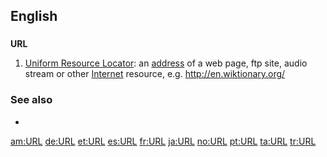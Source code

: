 ==English==

==={{initialism}}===
'''URL'''

#[[Uniform Resource Locator]]: an [[address]] of a web page, ftp site, audio stream or other [[Internet]] resource, e.g. http://en.wiktionary.org/

===See also===
* {{pedialite}}

[[am:URL]]
[[de:URL]]
[[et:URL]]
[[es:URL]]
[[fr:URL]]
[[ja:URL]]
[[no:URL]]
[[pt:URL]]
[[ta:URL]]
[[tr:URL]]